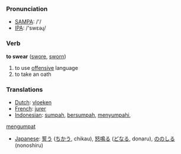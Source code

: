 === Pronunciation ===
*[[w:SAMPA|SAMPA]]: /'/
*[[w:IPA|IPA]]: /'swεəɻ/

=== Verb ===

'''to swear''' ([[swore]], [[sworn]])

# to use [[offensive]] language
# to take an oath

=== Translations ===
*[[Dutch]]: [[vloeken]]
*[[French]]: [[jurer]]
*[[Indonesian]]: [[sumpah]], [[sumpah|bersumpah]], [[sumpah|menyumpahi]], 
[[umpat|mengumpat]]
*[[Japanese]]: [[誓う]] ([[ちかう]], chikau), [[怒鳴る]] ([[どなる]], donaru), [[ののしる]] (nonoshiru)
